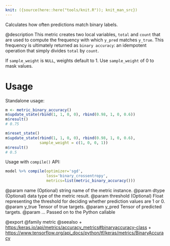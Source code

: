 ```yaml
---
knit: ({source(here::here("tools/knit.R")); knit_man_src})
---
```

Calculates how often predictions match binary labels.

@description
This metric creates two local variables, `total` and `count` that are used
to compute the frequency with which `y_pred` matches `y_true`. This
frequency is ultimately returned as `binary accuracy`: an idempotent
operation that simply divides `total` by `count`.

If `sample_weight` is `NULL`, weights default to 1.
Use `sample_weight` of 0 to mask values.

# Usage
Standalone usage:

```r
m <- metric_binary_accuracy()
m$update_state(rbind(1, 1, 0, 0), rbind(0.98, 1, 0, 0.6))
m$result()
# 0.75
```

```r
m$reset_state()
m$update_state(rbind(1, 1, 0, 0), rbind(0.98, 1, 0, 0.6),
               sample_weight = c(1, 0, 0, 1))
m$result()
# 0.5
```

Usage with `compile()` API:

```r
model %>% compile(optimizer='sgd',
                  loss='binary_crossentropy',
                  metrics=list(metric_binary_accuracy()))
```

@param name (Optional) string name of the metric instance.
@param dtype (Optional) data type of the metric result.
@param threshold (Optional) Float representing the threshold for deciding
whether prediction values are 1 or 0.
@param y_true Tensor of true targets.
@param y_pred Tensor of predicted targets.
@param ... Passed on to the Python callable

@export
@family metric
@seealso
+ <https:/keras.io/api/metrics/accuracy_metrics#binaryaccuracy-class>
+ <https://www.tensorflow.org/api_docs/python/tf/keras/metrics/BinaryAccuracy>

